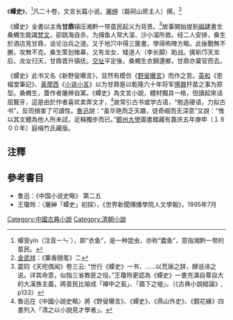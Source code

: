 《'''蟫史'''》，<ref>蟫音yín（注音ㄧㄣˊ），即“衣鱼”，是一种昆虫，亦称“蠹鱼”，意指湘黔一带的苗民。</ref>凡二十卷，文言长篇小说。[[屠绅|屠绅]]（磊砢山房主人）撰。<ref>[[金武祥|金武祥]]：《粟香随笔》二</ref>

《蟫史》全書以主角'''甘鼎'''镇压湘黔一带苗民起义为背景。<ref>震钧《天咫偶闻》卷三云: “世行《蟫史》一书，……以荒唐之辞，肆诋诽之说。详其命意，似指三省教匪之役。”王瓊玲更認為《蟫史》一書充滿自尊自大的大漢族主義，將苗民比喻成「襌中之虱」、「牆下之螘」。（《古典小說縱論》, p133）</ref>故事開始提到[[福建|福建]]書生桑蠋生能識[[梵文|梵文]]，卻跳海自杀，为捕鱼人常大溜、沙小溜所救。经二人安排，桑生於酒店見甘鼎，谈论治兵之道。又于地穴中得三篋書，學得佈陣方略。此後戰無不勝，攻無不克。桑生策划帷幕，又有龙女、矮道人（李长脚）助战。擒斩邝天龙后，龙女归天，甘鼎晋升镇抚。[[交址|交址]]平定後，桑蠋生衣錦還鄉，甘鼎亦棄官而去。

《蟫史》此书又名《新野叟曝言》，显然有模仿《[[野叟曝言|野叟曝言]]》而作之意。[[英和|英和]]《恩福堂筆記》、[[黃摩西|黃摩西]]《[[小说小言|小说小言]]》以为甘鼎是以乾隆六十年将军[[傅鼐|傅鼐]]扞苗之事为原型。桑蠋生，蓋作者屠绅自寓。《蟫史》為文言小說，體材獨具一格，但讀起來诘屈聱牙，這是由於作者喜欢卖弄文才，<ref>魯迅在《中國小說史略〉將《野叟曝言》、《蟫史》、《燕山外史》、《鏡花緣》四書列入「清之以小說見才學者」。</ref>故常引古书或学古语，“勉造硬语，力拟古书”，反而損害了可讀性。[[魯迅|魯迅]]說：“虽华艳而乏天趣，徒奇崛而无深意”又說：“惟以其文體為他人所未試，足稱獨步而已。”[[鄭州大學|鄭州大學]]圖書館藏有嘉庆五年庚申（１８００年）庭梅竹氏藏版。

==注釋==
{{reflist}}

==參考書目==
{{wikisource}}
* 鲁迅：《中国小说史略》 第二五
* 王瓊玲：〈屠紳「蟫史」初探〉，《世界新聞傳播學院人文學報》，1995年7月

[[Category:中國古典小說|Category:中國古典小說]]
[[Category:清朝小說|Category:清朝小說]]